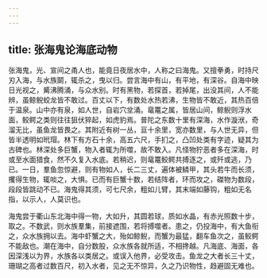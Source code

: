 ```yaml
---
---
---
```

title: 张海鬼论海底动物
---



张海鬼，光、宣间之甬人也，能竟日夜居水中，人称之曰海鬼。又擅拳勇，时持尺刃入海，与水族鬬，辄杀之，曳以归。尝言海中有山，有平地，有深谷。自海中映日光视之，觱沸腾涌，与众水别。时有黑物，若探首，若掉尾，出没其间，人不能辨，虽鲸鲵蛟龙皆不敢过。百丈以下，有数处水热若沸，生物皆不敢近，其热百倍于温泉。山中亦有泉，如人世，自岩穴坌涌。鼋鼍之属，皆居山间，鲸鲵则浮水面，鲛鳄之类则往往狙伏猝起，如虎豹焉。普陀之东数十里有深海，水作漩洑，奇溜无比，虽鱼龙皆畏之。其附近有树一丛，亘十余里，宽亦数里，与人世无异，但皆半透明如玳瑁。林下有方石十余，高五六尺，手扪之，凸凹处类有字迹，疑其为古碑也。林深处多巨蟹，物入者辄为所噬，故不敢入。凡怪物狞恶者多在深海，时或至水面猎食，然不久复入水底。若稍迟，则鼋鼍鲛鳄共搏逐之，或歼或逃，乃已。一日，羣鱼忽惊避，则有物如人，长二三丈，遍体被鳞甲，其头若牛而长须，攫得生物，辄啖之，大惧。已而有巨蟹十数，若结阵者，环而攻之，磔物为数段，段段皆跳动不已。海鬼得其须，可七尺余，粗如儿臂，其末端如藤钩，粗如无名指，以示人，人莫识也。

海鬼尝于衢山东北海中得一物，大如升，其圆若球，质如水晶，有赤光照数十步，取之。不数武，则水族羣集，前接遮围，若将搏噬者。患之，仍投海中，有大鱼衔之，众水族拥以去。海中虾蟹之大，殆如鲸鲵，而蟹为最猛，翻车鱼次之，虽鲛鳄不能敌也。潮在海中，自分数股，众水族各就所适，不相搀越。凡海底、海面，各因深浅以为界，水族各以类居之。或误入他界，必受攻击。鱼龙之大者长三十丈，珊瑚之高者过数百尺，初入水者，见之无不惊异，久之乃识物性，趋避固无难也。